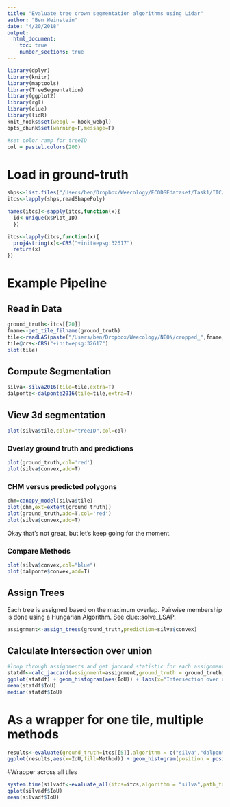 ```yaml
---
title: "Evaluate tree crown segmentation algorithms using Lidar"
author: "Ben Weinstein"
date: "4/20/2018"
output: 
  html_document:
    toc: true
    number_sections: true
---
```


```r
library(dplyr)
library(knitr)
library(maptools)
library(TreeSegmentation)
library(ggplot2)
library(rgl)
library(clue)
library(lidR)
knit_hooks$set(webgl = hook_webgl)
opts_chunk$set(warning=F,message=F)

#set color ramp for treeID
col = pastel.colors(200)

```

# Load in ground-truth
```r
shps<-list.files("/Users/ben/Dropbox/Weecology/ECODSEdataset/Task1/ITC/",pattern=".shp",full.names = T)
itcs<-lapply(shps,readShapePoly)

names(itcs)<-sapply(itcs,function(x){
  id<-unique(x$Plot_ID)
  })

itcs<-lapply(itcs,function(x){
  proj4string(x)<-CRS("+init=epsg:32617")
  return(x)
})
```
# Example Pipeline

## Read in Data
```r
ground_truth<-itcs[[20]]
fname<-get_tile_filname(ground_truth)
tile<-readLAS(paste("/Users/ben/Dropbox/Weecology/NEON/cropped_",fname,sep=""))
tile@crs<-CRS("+init=epsg:32617")
plot(tile)
```

## Compute Segmentation

```r
silva<-silva2016(tile=tile,extra=T)
dalponte<-dalponte2016(tile=tile,extra=T)
```

## View 3d segmentation
```r
plot(silva$tile,color="treeID",col=col)
```

### Overlay ground truth and predictions

```r
plot(ground_truth,col='red')
plot(silva$convex,add=T)
```

### CHM versus predicted polygons

```r
chm=canopy_model(silva$tile)
plot(chm,ext=extent(ground_truth))
plot(ground_truth,add=T,col='red')
plot(silva$convex,add=T)
```

Okay that's not great, but let's keep going for the moment.

### Compare Methods

```r
plot(silva$convex,col="blue")
plot(dalponte$convex,add=T)
```

## Assign Trees

Each tree is assigned based on the maximum overlap. Pairwise membership is done using a Hungarian Algorithm. See clue::solve_LSAP.

```r
assignment<-assign_trees(ground_truth,prediction=silva$convex)
```

## Calculate Intersection over union

```r
#loop through assignments and get jaccard statistic for each assignment pair
statdf<-calc_jaccard(assignment=assignment,ground_truth = ground_truth,prediction=silva$convex)
ggplot(statdf) + geom_histogram(aes(IoU)) + labs(x="Intersection over union") + theme_bw()
mean(statdf$IoU)
median(statdf$IoU)
```

# As a wrapper for one tile, multiple methods
```r
results<-evaluate(ground_truth=itcs[[5]],algorithm = c("silva","dalponte","li"),path_to_tiles="/Users/ben/Dropbox/Weecology/NEON/cropped_")
ggplot(results,aes(x=IoU,fill=Method)) + geom_histogram(position = position_dodge()) + theme_bw()
```

#Wrapper across all tiles

```r
system.time(silvadf<-evaluate_all(itcs=itcs,algorithm = "silva",path_to_tiles="/Users/ben/Dropbox/Weecology/NEON/cropped_"))
qplot(silvadf$IoU)
mean(silvadf$IoU)
```
